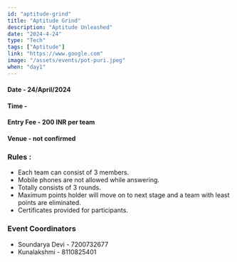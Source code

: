 ```yaml
---
id: "aptitude-grind"
title: "Aptitude Grind"
description: "Aptitude Unleashed"
date: "2024-4-24"
type: "Tech" 
tags: ["Aptitude"]
link: "https://www.google.com"
image: "/assets/events/pot-puri.jpeg"
when: "day1"
---
```



  
<h4>Date - 24/April/2024</h4>
<h4>Time - </h4>
<h4>Entry Fee - 200 INR per team</h4>
<h4>Venue - not confirmed</h4>
<h3>Rules :</h3>

- Each team can consist of 3 members.
- Mobile phones are not allowed while answering.
- Totally consists of 3 rounds.
- Maximum points holder will move on to next stage and a team with least points are eliminated.
- Certificates provided for participants.



<h3>Event Coordinators</h3>

- Soundarya Devi - 7200732677
- Kunalakshmi - 8110825401
